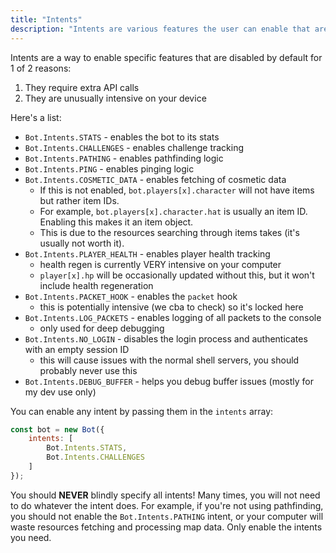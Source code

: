 ```yaml
---
title: "Intents"
description: "Intents are various features the user can enable that are usually disabled for performance."
---
```


Intents are a way to enable specific features that are disabled by default for 1 of 2 reasons:

1. They require extra API calls
2. They are unusually intensive on your device

Here's a list:

- `Bot.Intents.STATS` - enables the bot to its stats
- `Bot.Intents.CHALLENGES` - enables challenge tracking
- `Bot.Intents.PATHING` - enables pathfinding logic
- `Bot.Intents.PING` - enables pinging logic
- `Bot.Intents.COSMETIC_DATA` - enables fetching of cosmetic data
    - If this is not enabled, `bot.players[x].character` will not have items but rather item IDs.
    - For example, `bot.players[x].character.hat` is usually an item ID. Enabling this makes it an item object.
    - This is due to the resources searching through items takes (it's usually not worth it).
- `Bot.Intents.PLAYER_HEALTH` - enables player health tracking
    - health regen is currently VERY intensive on your computer
    - `player[x].hp` will be occasionally updated without this, but it won't include health regeneration
- `Bot.Intents.PACKET_HOOK` - enables the `packet` hook
    - this is potentially intensive (we cba to check) so it's locked here
- `Bot.Intents.LOG_PACKETS` - enables logging of all packets to the console
    - only used for deep debugging
- `Bot.Intents.NO_LOGIN` - disables the login process and authenticates with an empty session ID
    - this will cause issues with the normal shell servers, you should probably never use this
- `Bot.Intents.DEBUG_BUFFER` - helps you debug buffer issues (mostly for my dev use only)

You can enable any intent by passing them in the `intents` array:

```js
const bot = new Bot({
    intents: [
        Bot.Intents.STATS,
        Bot.Intents.CHALLENGES
    ]
});
```

You should **NEVER** blindly specify all intents! Many times, you will not need to do whatever the intent does. For example, if you're not using pathfinding, you should not enable the `Bot.Intents.PATHING` intent, or your computer will waste resources fetching and processing map data. Only enable the intents you need.